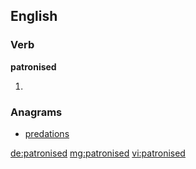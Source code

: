 ==English==

===Verb===
'''patronised'''

# {{past of|[[patronise]]}}

===Anagrams===
* [[predations#English|predations]]

[[de:patronised]]
[[mg:patronised]]
[[vi:patronised]]